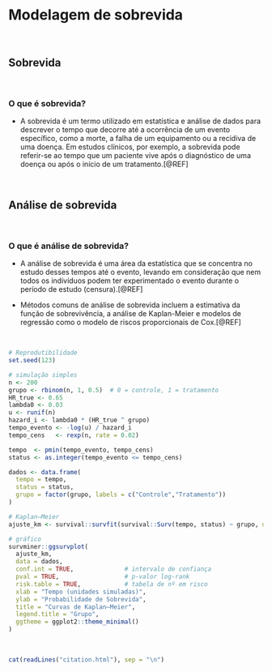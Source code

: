 # **Modelagem de sobrevida** {#modelagem-sobrevida}

<br>

## Sobrevida

<br>

### O que é sobrevida?

- A sobrevida é um termo utilizado em estatística e análise de dados para descrever o tempo que decorre até a ocorrência de um evento específico, como a morte, a falha de um equipamento ou a recidiva de uma doença. Em estudos clínicos, por exemplo, a sobrevida pode referir-se ao tempo que um paciente vive após o diagnóstico de uma doença ou após o início de um tratamento.[@REF]

<br>

## Análise de sobrevida

<br>

### O que é análise de sobrevida?

- A análise de sobrevida é uma área da estatística que se concentra no estudo desses tempos até o evento, levando em consideração que nem todos os indivíduos podem ter experimentado o evento durante o período de estudo (censura).[@REF]

- Métodos comuns de análise de sobrevida incluem a estimativa da função de sobrevivência, a análise de Kaplan-Meier e modelos de regressão como o modelo de riscos proporcionais de Cox.[@REF]

<br>

```r
# Reprodutibilidade
set.seed(123)

# simulação simples
n <- 200
grupo <- rbinom(n, 1, 0.5)  # 0 = controle, 1 = tratamento
HR_true <- 0.65
lambda0 <- 0.03
u <- runif(n)
hazard_i <- lambda0 * (HR_true ^ grupo)
tempo_evento <- -log(u) / hazard_i
tempo_cens   <- rexp(n, rate = 0.02)

tempo  <- pmin(tempo_evento, tempo_cens)
status <- as.integer(tempo_evento <= tempo_cens)

dados <- data.frame(
  tempo = tempo,
  status = status,
  grupo = factor(grupo, labels = c("Controle","Tratamento"))
)

# Kaplan–Meier
ajuste_km <- survival::survfit(survival::Surv(tempo, status) ~ grupo, data = dados)

# gráfico
survminer::ggsurvplot(
  ajuste_km,
  data = dados,
  conf.int = TRUE,              # intervalo de confiança
  pval = TRUE,                  # p-valor log-rank
  risk.table = TRUE,            # tabela de nº em risco
  xlab = "Tempo (unidades simuladas)",
  ylab = "Probabilidade de Sobrevida",
  title = "Curvas de Kaplan–Meier",
  legend.title = "Grupo",
  ggtheme = ggplot2::theme_minimal()
)
```

<br>

```r
cat(readLines("citation.html"), sep = "\n")
```

<br>
